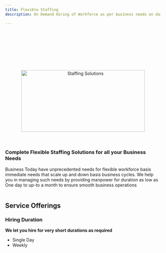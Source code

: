 ```yaml
---
title: Flexible Staffing
description: On Demand Hiring of Workforce as per business needs on daily and weekly basis

---
```


<br></br>

<br></br>
<br></br>
 

<center><Image src="/gig.png" width='400' height='200' alt="Staffing Solutions"/></center>
<br></br>

### Complete Flexible Staffing Solutions for all your Business Needs




Business Today have unprecedented needs for flexible workforce basis immediate needs that scale up and down basis business cycles. We help you in managing such needs by providing manpower for duration as low as One day to up-to a month to ensure smooth business operations
<br></br>

## Service Offerings 
<Gig/>

### Hiring Duration
**We let you hire for very short durations as required**

* Single Day 
* Weekly 




